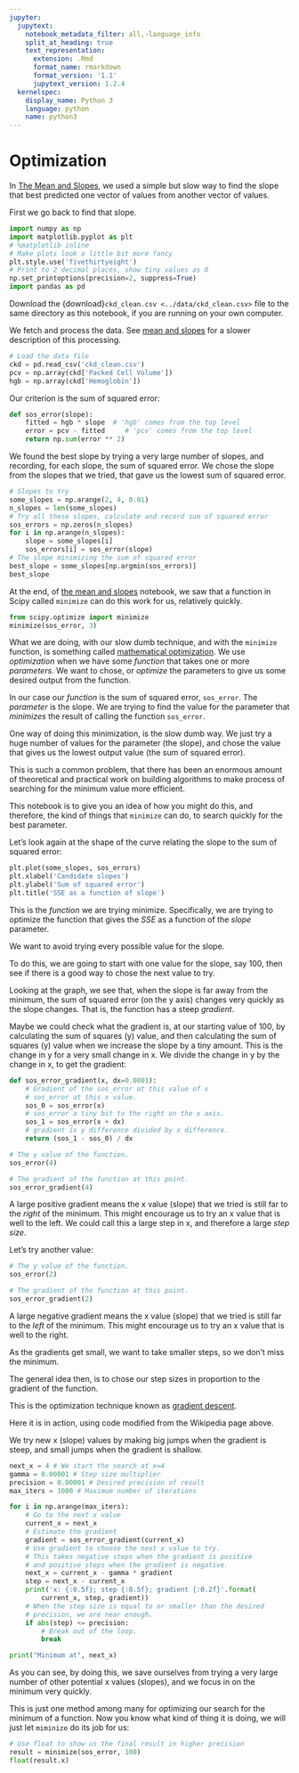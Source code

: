 ```yaml
---
jupyter:
  jupytext:
    notebook_metadata_filter: all,-language_info
    split_at_heading: true
    text_representation:
      extension: .Rmd
      format_name: rmarkdown
      format_version: '1.1'
      jupytext_version: 1.2.4
  kernelspec:
    display_name: Python 3
    language: python
    name: python3
---
```


# Optimization

In [The Mean and Slopes](mean_and_slopes), we used a simple but slow way to
find the slope that best predicted one vector of values from another vector of
values.

First we go back to find that slope.

```python
import numpy as np
import matplotlib.pyplot as plt
# %matplotlib inline
# Make plots look a little bit more fancy
plt.style.use('fivethirtyeight')
# Print to 2 decimal places, show tiny values as 0
np.set_printoptions(precision=2, suppress=True)
import pandas as pd
```

Download the {download}`ckd_clean.csv <../data/ckd_clean.csv>` file to the
same directory as this notebook, if you are running on your own computer.

We fetch and process the data. See [mean and slopes](mean_and_slopes) for a slower description of this processing.

```python
# Load the data file
ckd = pd.read_csv('ckd_clean.csv')
pcv = np.array(ckd['Packed Cell Volume'])
hgb = np.array(ckd['Hemoglobin'])
```

Our criterion is the sum of squared error:

```python
def sos_error(slope):
    fitted = hgb * slope  # 'hgb' comes from the top level
    error = pcv - fitted     # 'pcv' comes from the top level
    return np.sum(error ** 2)
```

We found the best slope by trying a very large number of slopes, and recording,
for each slope, the sum of squared error.  We chose the slope from the slopes
that we tried, that gave us the lowest sum of squared error.

```python
# Slopes to try
some_slopes = np.arange(2, 4, 0.01)
n_slopes = len(some_slopes)
# Try all these slopes, calculate and record sum of squared error
sos_errors = np.zeros(n_slopes)
for i in np.arange(n_slopes):
    slope = some_slopes[i]
    sos_errors[i] = sos_error(slope)
# The slope minimizing the sum of squared error
best_slope = some_slopes[np.argmin(sos_errors)]
best_slope
```

At the end, of [the mean and slopes](mean_and_slopes) notebook, we saw that
a function in Scipy called `minimize` can do this work for us, relatively
quickly.

```python
from scipy.optimize import minimize
minimize(sos_error, 3)
```

What we are doing, with our slow dumb technique, and with the `minimize`
function, is something called [mathematical
optimization](https://en.wikipedia.org/wiki/Mathematical_optimization).  We use
*optimization* when we have some *function* that takes one or more
*parameters*.  We want to chose, or *optimize* the parameters to give us some
desired output from the function.

In our case our *function* is the sum of squared error, `sos_error`.  The
*parameter* is the slope.  We are trying to find the value for the parameter
that *minimizes* the result of calling the function `sos_error`.

One way of doing this minimization, is the slow dumb way.  We just try a huge
number of values for the parameter (the slope), and chose the value that gives
us the lowest output value (the sum of squared error).

This is such a common problem, that there has been an enormous amount of
theoretical and practical work on building algorithms to make process of
searching for the minimum value more efficient.

This notebook is to give you an idea of how you might do this, and therefore,
the kind of things that `minimize` can do, to search quickly for the best
parameter.

Let's look again at the shape of the curve relating the slope to the sum of
squared error:

```python
plt.plot(some_slopes, sos_errors)
plt.xlabel('Candidate slopes')
plt.ylabel('Sum of squared error')
plt.title('SSE as a function of slope')
```

This is the *function* we are trying minimize.  Specifically, we are trying to
optimize the function that gives the *SSE* as a function of the *slope*
parameter.

We want to avoid trying every possible value for the slope.

To do this, we are going to start with one value for the slope, say 100, then
see if there is a good way to chose the next value to try.

Looking at the graph, we see that, when the slope is far away from the minimum, the sum of squared error (on the y axis) changes very quickly as the slope changes.  That is, the function has a steep *gradient*.

Maybe we could check what the gradient is, at our starting value of 100, by
calculating the sum of squares (y) value, and then calculating the sum of
squares (y) value when we increase the slope by a tiny amount.  This is the
change in y for a very small change in x.  We divide the change in y by the
change in x, to get the gradient:

```python
def sos_error_gradient(x, dx=0.0001):
    # Gradient of the sos_error at this value of x
    # sos_error at this x value.
    sos_0 = sos_error(x)
    # sos_error a tiny bit to the right on the x axis.
    sos_1 = sos_error(x + dx)
    # gradient is y difference divided by x difference.
    return (sos_1 - sos_0) / dx
```

```python
# The y value of the function.
sos_error(4)
```

```python
# The gradient of the function at this point.
sos_error_gradient(4)
```

A large positive gradient means the x value (slope) that we tried is still far
to the *right* of the minimum. This might encourage us to try an x value that
is well to the left.  We could call this a large step in x, and therefore
a large *step size*.

Let's try another value:

```python
# The y value of the function.
sos_error(2)
```

```python
# The gradient of the function at this point.
sos_error_gradient(2)
```

A large negative gradient means the x value (slope) that we tried is still far
to the *left* of the minimum.   This might encourage us to try an x value that
is well to the right.

As the gradients get small, we want to take smaller steps, so we don't miss the
minimum.

The general idea then, is to chose our step sizes in proportion to the gradient
of the function.

This is the optimization technique known as [gradient
descent](https://en.wikipedia.org/wiki/Gradient_descent).

Here it is in action, using code modified from the Wikipedia page above.

We try new x (slope) values by making big jumps when the gradient is steep, and
small jumps when the gradient is shallow.

```python
next_x = 4 # We start the search at x=4
gamma = 0.00001 # Step size multiplier
precision = 0.00001 # Desired precision of result
max_iters = 1000 # Maximum number of iterations

for i in np.arange(max_iters):
    # Go to the next x value
    current_x = next_x
    # Estimate the gradient
    gradient = sos_error_gradient(current_x)
    # Use gradient to choose the next x value to try.
    # This takes negative steps when the gradient is positive
    # and positive steps when the gradient is negative.
    next_x = current_x - gamma * gradient
    step = next_x - current_x
    print('x: {:0.5f}; step {:0.5f}; gradient {:0.2f}'.format(
        current_x, step, gradient))
    # When the step size is equal to or smaller than the desired
    # precision, we are near enough.
    if abs(step) <= precision:
        # Break out of the loop.
        break

print("Minimum at", next_x)
```

As you can see, by doing this, we save ourselves from trying a very large
number of other potential x values (slopes), and we focus in on the minimum
very quickly.

This is just one method among many for optimizing our search for the minimum of
a function.  Now you know what kind of thing it is doing, we will just let
`miminize` do its job for us:

```python
# Use float to show us the final result in higher precision
result = minimize(sos_error, 100)
float(result.x)
```
